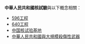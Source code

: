 '''中華人民共和國核試驗'''與以下概念相關：

*[[596工程|596工程]]
*[[640工程|640工程]]
*[[中国核试验基地|中国核试验基地]]
*[[中華人民共和國與大規模殺傷性武器|中華人民共和國與大規模殺傷性武器]]

{{disambiguation|cat=八字以上消歧義}}